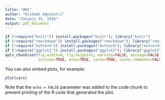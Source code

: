 ```yaml
---
title: "HW1"
author: "Rishabh Agnihotri"
date: "January 15, 2016"
output: pdf_document
---
```



```r
if (!require("knitr")) install.packages("knitr"); library("knitr")
if (!require("rmarkdown")) install.packages("rmarkdown"); library("rmarkdown")
if (!require("mvtnorm")) install.packages("mvtnorm"); library("mvtnorm")
if (!require("ggplot2")) install.packages("ggplot2"); library("ggplot2")
opts_chunk$set(fig.width=8, fig.height=5, warning=FALSE, message=FALSE, 
               include=TRUE, echo=TRUE, cache=TRUE, cache.comments=FALSE)
```

You can also embed plots, for example:

```r
plot(cars)
```

Note that the `echo = FALSE` parameter was added to the code chunk to prevent printing of the R code that generated the plot.
